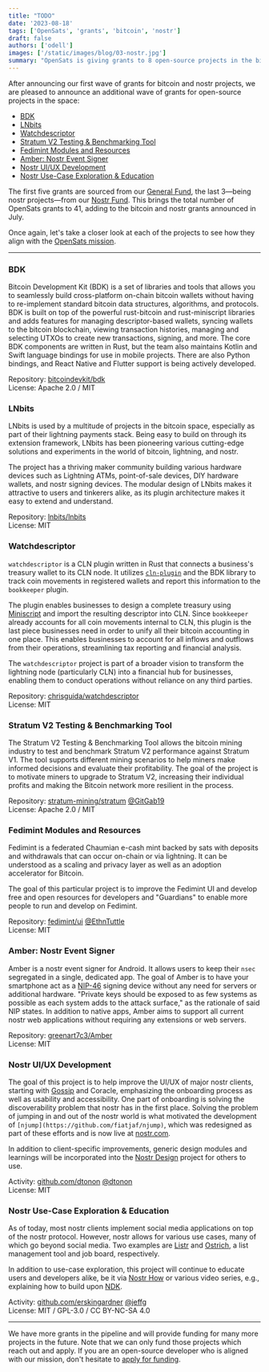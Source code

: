 ```yaml
---
title: "TODO"
date: '2023-08-18'
tags: ['OpenSats', 'grants', 'bitcoin', 'nostr']
draft: false
authors: ['odell']
images: ['/static/images/blog/03-nostr.jpg']
summary: "OpenSats is giving grants to 8 open-source projects in the bitcoin and nostr ecosystem."
---
```


After announcing our first wave of grants for bitcoin and nostr projects, we are
pleased to announce an additional wave of grants for open-source projects in the
space:

- [BDK](#bdk)
- [LNbits](#lnbits)
- [Watchdescriptor](#watchdescriptor)
- [Stratum V2 Testing \& Benchmarking Tool](#stratum-v2-testing--benchmarking-tool)
- [Fedimint Modules and Resources](#fedimint-modules-and-resources)
- [Amber: Nostr Event Signer](#amber-nostr-event-signer)
- [Nostr UI/UX Development](#nostr-uiux-development)
- [Nostr Use-Case Exploration \& Education](#nostr-use-case-exploration--education)

The first five grants are sourced from our [General Fund][bitcoin-fund], the
last 3—being nostr projects—from our [Nostr Fund][nostr-fund]. This brings the
total number of OpenSats grants to 41, adding to the bitcoin and nostr grants
announced in July.

Once again, let's take a closer look at each of the projects to see how they
align with the [OpenSats mission][mission].

---

### BDK

Bitcoin Development Kit (BDK) is a set of libraries and tools that allows you to
seamlessly build cross-platform on-chain bitcoin wallets without having to
re-implement standard bitcoin data structures, algorithms, and protocols. BDK is
built on top of the powerful rust-bitcoin and rust-miniscript libraries and adds
features for managing descriptor-based wallets, syncing wallets to the bitcoin
blockchain, viewing transaction histories, managing and selecting UTXOs to
create new transactions, signing, and more. The core BDK components are written
in Rust, but the team also maintains Kotlin and Swift language bindings for use
in mobile projects. There are also Python bindings, and React Native and Flutter
support is being actively developed.

Repository: [bitcoindevkit/bdk](https://github.com/bitcoindevkit/bdk)  
License: Apache 2.0 / MIT

### LNbits

LNbits is used by a multitude of projects in the bitcoin space, especially as
part of their lightning payments stack. Being easy to build on through its
extension framework, LNbits has been pioneering various cutting-edge solutions
and experiments in the world of bitcoin, lightning, and nostr.

The project has a thriving maker community building various hardware devices
such as Lightning ATMs, point-of-sale devices, DIY hardware wallets, and nostr
signing devices. The modular design of LNbits makes it attractive to users and
tinkerers alike, as its plugin architecture makes it easy to extend and
understand.

Repository: [lnbits/lnbits](https://github.com/lnbits/lnbits)  
License: MIT

### Watchdescriptor

`watchdescriptor` is a CLN plugin written in Rust that connects a business's
treasury wallet to its CLN node. It utilizes
[`cln-plugin`](https://docs.rs/cln-plugin/latest/cln_plugin/) and the BDK
library to track coin movements in registered wallets and report this
information to the `bookkeeper` plugin.

The plugin enables businesses to design a complete treasury using
[Miniscript](https://bitcoin.sipa.be/miniscript/) and import the resulting
descriptor into CLN. Since `bookkeeper` already accounts for all coin movements
internal to CLN, this plugin is the last piece businesses need in order to unify
all their bitcoin accounting in one place. This enables businesses to account
for all inflows and outflows from their operations, streamlining tax reporting
and financial analysis.

The `watchdescriptor` project is part of a broader vision to transform the
lightning node (particularly CLN) into a financial hub for businesses, enabling
them to conduct operations without reliance on any third parties.

Repository:
[chrisguida/watchdescriptor](https://github.com/chrisguida/watchdescriptor)  
License: MIT

### Stratum V2 Testing & Benchmarking Tool

The Stratum V2 Testing & Benchmarking Tool allows the bitcoin mining industry to
test and benchmark Stratum V2 performance against Stratum V1. The tool supports
different mining scenarios to help miners make informed decisions and evaluate
their profitability. The goal of the project is to motivate miners to upgrade to
Stratum V2, increasing their individual profits and making the Bitcoin network
more resilient in the process.

Repository: [stratum-mining/stratum](https://github.com/stratum-mining/stratum)
[@GitGab19](https://github.com/GitGab19)  
License: Apache 2.0 / MIT

### Fedimint Modules and Resources

Fedimint is a federated Chaumian e-cash mint backed by sats with deposits and
withdrawals that can occur on-chain or via lightning. It can be understood as a
scaling and privacy layer as well as an adoption accelerator for Bitcoin.

The goal of this particular project is to improve the Fedimint UI and develop
free and open resources for developers and "Guardians" to enable more people to
run and develop on Fedimint.

Repository: [fedimint/ui](https://github.com/fedimint/ui)
[@EthnTuttle](https://github.com/EthnTuttle)  
License: MIT

### Amber: Nostr Event Signer

Amber is a nostr event signer for Android. It allows users to keep their `nsec`
segregated in a single, dedicated app. The goal of Amber is to have your
smartphone act as a
[NIP-46](https://github.com/nostr-protocol/nips/blob/master/46.md) signing
device without any need for servers or additional hardware. "Private keys should
be exposed to as few systems as possible as each system adds to the attack
surface," as the rationale of said NIP states. In addition to native apps, Amber
aims to support all current nostr web applications without requiring any
extensions or web servers.

Repository: [greenart7c3/Amber](https://github.com/greenart7c3/Amber)  
License: MIT

### Nostr UI/UX Development

The goal of this project is to help improve the UI/UX of major nostr clients,
starting with
[Gossip](https://www.figma.com/file/JJQwKYImD2lyzWR81fxo7w/Nostr?type=design&node-id=0-1&mode=design)
and Coracle, emphasizing the onboarding process as well as usability and
accessibility. One part of onboarding is solving the discoverability problem
that nostr has in the first place. Solving the problem of jumping in and out of
the nostr world is what motivated the development of
`[njump](https://github.com/fiatjaf/njump)`, which was redesigned as part of
these efforts and is now live at
[nostr.com](https://nostr.com/npub10pensatlcfwktnvjjw2dtem38n6rvw8g6fv73h84cuacxn4c28eqyfn34f).

In addition to client-specific improvements, generic design modules and
learnings will be incorporated into the [Nostr
Design](https://docs.google.com/document/d/1r75wMCSBteQjXKGXELrNdu3wwns5fsgMPwSBIQY1sPU/edit#heading=h.k4vues73209h)
project for others to use.

Activity: [github.com/dtonon](https://github.com/dtonon)
[@dtonon](https://nostr.com/npub10000003zmk89narqpczy4ff6rnuht2wu05na7kpnh3mak7z2tqzsv8vwqk)  
License: MIT

### Nostr Use-Case Exploration & Education

As of today, most nostr clients implement social media applications on top of
the nostr protocol. However, nostr allows for various use cases, many of which
go beyond social media. Two examples are [Listr](https://listr.lol/) and
[Ostrich](https://ostrich.work/), a list management tool and job board,
respectively.

In addition to use-case exploration, this project will continue to educate users
and developers alike, be it via [Nostr How](https://nostr.how/) or various video
series, e.g., explaining how to build upon
[NDK](https://www.youtube.com/playlist?list=PLWCXpceoxeCKDo73t6VmtbfE_RjSRxs9p).

Activity: [github.com/erskingardner](https://github.com/erskingardner)
[@jeffg](https://nostr.com/npub1zuuajd7u3sx8xu92yav9jwxpr839cs0kc3q6t56vd5u9q033xmhsk6c2uc)  
License: MIT / GPL-3.0 / CC BY-NC-SA 4.0

---

We have more grants in the pipeline and will provide funding for many more
projects in the future. Note that we can only fund those projects which reach
out and apply. If you are an open-source developer who is aligned with our
mission, don't hesitate to [apply for funding][apply].

[apply]: /apply
[nostr-fund]: /projects/nostr
[bitcoin-fund]: /projects/general_fund
[mission]: /mission